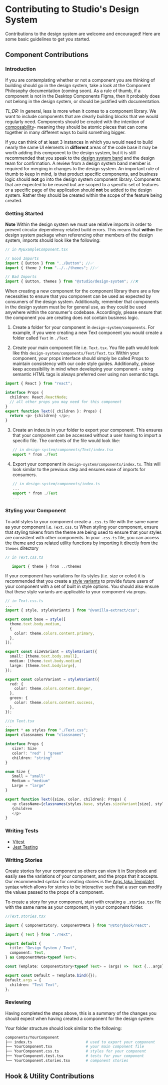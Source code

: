 
<Meta title="Contribution Guidelines" />

# Contributing to Studio's Design System

Contributions to the design system are welcome and encouraged! Here are some basic guidelines to get you started.

## Component Contributions

### Introduction

If you are contemplating whether or not a component you are thinking of building should go in the design system, take a look at the Component Philosophy documentation (coming soon). As a rule of thumb, if a component is not in the Desktop Components Figma, then it probably does not belong in the design system, or should be justified with documentation.

_TL;DR:_ In general, less is more when it comes to a component library. We want to include components that are clearly building blocks that we would regularly need. Components should be created with the intention of [composability](https://en.wikipedia.org/wiki/Composability#:~:text=Composability%20is%20a%20system%20design,to%20satisfy%20specific%20user%20requirements.)- meaning they should be atomic pieces that can come together in many different ways to build something bigger.

If you can think of at least 3 instances in which you would need to build nearly the same UI elements in **different** areas of the code base it may be worth adding this component to the design system, but it is still recommended that you speak to the [design system band](https://studio-company.slack.com/archives/C030XQ6GV0W) and the design team for confirmation. A review from a design system band member is required for merging in changes to the design system.
An important rule of thumb to keep in mind, is that product specific components, and business logic should **not** go into the design system component library. Components that are expected to be reused but are scoped to a specific set of features or a specific page of the application should **not** be added to the design system. Rather they should be created within the scope of the feature being created.

### Getting Started

**Note** Within the design system we must use relative imports in order to prevent circular dependency related build errors. This means that **within** the design system package when referencing other members of the design system, imports should look like the following:

```ts
// in MyExampleComponent.tsx

// Good Imports
import { Button } from "../Button"; //✅
import { theme } from "../../themes"; //✅

// Bad Imports
import { Button, themes } from "@studio/design-system"; //❌
```

When creating a new component for the component library there are a few necessities to ensure that you component can be used as expected by consumers of the design system. Additionally, remember that components in the design system must be for general use, as they could be used anywhere within the consumer's codebase. Accordingly, please ensure that the component you are creating does not contain business logic.

1. Create a folder for your component in `design-system/components`.
   For example, if you were creating a new Text component you would create a folder called `Text` in `./Text`

2. Create your main component file i.e. `Text.tsx`. You file path would look like this `design-system/components/Text/Text.tsx`
   Within your component, your props interface should simply be called Props to maintain consistency with our code style guides. Additionally, please keep accessibility in mind when developing your component - using semantic HTML tags is always preferred over using non semantic tags.

```ts
import { React } from "react";

interface Props {
  children: React.ReactNode;
  // all other props you may need for this component
}
export function Text({ children }: Props) {
  return <p> {children} </p>;
}
```

3. Create an index.ts in your folder to export your component. This ensures that your component can be accessed without a user having to import a specific file.
   The contents of the file would look like:

   ```ts
   // in design-system/components/Text/index.tsx
   export * from ./Text
   ```

4. Export your component in `design-system/components/index.ts`. This will look similar to the previous step and ensures ease of imports for consumers.

   ```ts
   // in design-system/components/index.ts
   ...
   export * from ./Text
   ...
   ```

### Styling your Component

To add styles to your component create a `.css.ts` file with the same name as your component
i.e. `Text.css.ts`
When styling your component, ensure that styling tokens from the theme are being used to ensure that your styles are consistent with other components.
In your `.css.ts` file, you can access the theme and css related utility functions by importing it directly from the `themes` directory

```ts
// in Text.css.ts

   import { theme } from ../themes
```

If your component has variations for its styles (i.e. size or color) it is recommended that you create a [style variants](https://vanilla-extract.style/documentation/styling-api/#stylevariants) to provide future users of your component with a set of built in style options. You should also ensure that these style variants are applicable to your component via props.

```ts
// in Text.css.ts
...
import { style, styleVariants } from "@vanilla-extract/css";

export const base = style([
  theme.text.body.medium,
  {
    color: theme.colors.content.primary,
  },
]);

export const sizeVariant = styleVariant({
  small: [theme.text.body.small],
  medium: [theme.text.body.medium]
  large: [theme.text.bodylarge],
});

export const colorVariant = styleVariant({
  red: {
    color: theme.colors.content.danger,
  },
  green: {
    color: theme.colors.content.success,
  },
});
```

```ts
//in Text.tsx
...
import * as styles from "./Text.css";
import classnames from "classnames";

interface Props {
   size?: Size
   color?: "red" | "green"
   children: "string"
}

enum Size {
   Small = "small"
   Medium = "medium"
   Large = "large"
}

export function Text({size, color, children}: Props) {
   <p className={classnames(styles.base, styles.sizeVariant[size], styles.colorVariant[color])}>
   {children
   </p>
}

```

### Writing Tests

- [Vitest](https://vitest.dev/api/)
- [Jest Testing](https://www.notion.so/studioteam/Jest-f3b68fa98c0b4135ad62ac4a3883b539)

### Writing Stories

Create stories for your component so others can view it in Storybook and easily see the variations of your component, and the props that it accepts.
Our recommended syntax for creating stories is the [Args (aka Template) syntax](https://storybook.js.org/docs/react/writing-stories/args) which allows for stories to be interactive such that a user can modify the values passed to the props of a component.

To create a story for your component, start with creating a `.stories.tsx` file with the same name as your component, in your component folder.

```ts
//Text.stories.tsx

import { ComponentStory, ComponentMeta } from "@storybook/react";

import { Text } from "./Text";

export default {
  title: "Design System / Text",
  component: Text,
} as ComponentMeta<typeof Text>;

const Template: ComponentStory<typeof Text> = (args) =>  Text {...args} />;

export const Default = Template.bind({});
Default.args = {
  children: "Test Text",
};
```

### Reviewing

Having completed the steps above, this is a summary of the changes you should expect when having created a component for the design system:

Your folder structure should look similar to the following:

```bash
components/YourComponent
├── index.ts                        # used to export your component
├── YourComponent.tsx               # your main component file
├── YourComponent.css.ts            # styles for your component
├── YourComponent.test.tsx          # tests for your component
└── YourComponent.stories.tsx       # component stories

```

## Hook & Utility Contributions
